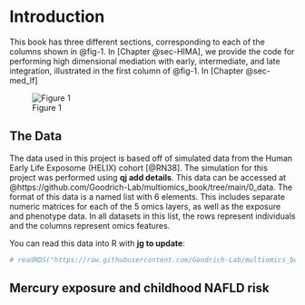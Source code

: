 # Introduction

This book has three different sections, corresponding to each of the columns shown in @fig-1. In [Chapter @sec-HIMA], we provide the code for performing high dimensional mediation with early, intermediate, and late integration, illustrated in the first column of @fig-1. In [Chapter @sec-med_lf]


![Figure 1](Multiomic Mediation Framework.png){#fig-1}

## The Data  
The data used in this project is based off of simulated data from the Human Early Life Exposome (HELIX) cohort [@RN38]. The simulation for this project was performed using **qj add details**. This data can be accessed at @https://github.com/Goodrich-Lab/multiomics_book/tree/main/0_data. The format of this data is a named list with 6 elements. This includes separate numeric matrices for each of the 5 omics layers, as well as the exposure and phenotype data. In all datasets in this list, the rows represent individuals and the columns represent omics features. 

You can read this data into R with **jg to update**: 
```r
# readRDS("https://raw.githubusercontent.com/Goodrich-Lab/multiomics_book/blob/main/0_data/simulate_Hg_ck18_screened_scaled_omics.RDS")
```


## Mercury exposure and childhood NAFLD risk
